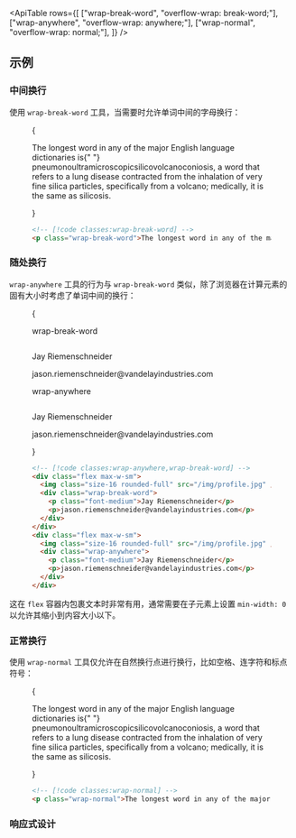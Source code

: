 

<ApiTable
  rows={[
    ["wrap-break-word", "overflow-wrap: break-word;"],
    ["wrap-anywhere", "overflow-wrap: anywhere;"],
    ["wrap-normal", "overflow-wrap: normal;"],
  ]}
/>

## 示例

### 中间换行

使用 `wrap-break-word` 工具，当需要时允许单词中间的字母换行：

<Figure>

<Example padding={false}>
  {
    <p className="mx-auto max-w-xs border-x border-x-pink-400/30 py-8 wrap-break-word text-gray-900 dark:text-gray-200">
      The longest word in any of the major English language dictionaries is{" "}
      <span className="font-bold">pneumonoultramicroscopicsilicovolcanoconiosis,</span> a word that refers to a lung
      disease contracted from the inhalation of very fine silica particles, specifically from a volcano; medically, it
      is the same as silicosis.
    </p>
  }
</Example>

```html
<!-- [!code classes:wrap-break-word] -->
<p class="wrap-break-word">The longest word in any of the major...</p>
```

</Figure>

### 随处换行

`wrap-anywhere` 工具的行为与 `wrap-break-word` 类似，除了浏览器在计算元素的固有大小时考虑了单词中间的换行：

<Figure>

<Example>
  {
    <div>
      <p className="mb-3 text-center font-mono text-xs font-medium text-gray-500 dark:text-gray-400">wrap-break-word</p>
      <div className="mx-auto flex max-w-sm items-center gap-4 rounded-xl bg-white p-3 shadow-sm ring ring-black/2.5 dark:bg-black/10 dark:ring-white/10">
        <img
          className="size-16 rounded-full outline -outline-offset-1 outline-black/10 dark:outline-white/10"
          src="https://images.unsplash.com/photo-1500648767791-00dcc994a43e?ixlib=rb-1.2.1&ixid=eyJhcHBfaWQiOjEyMDd9&auto=format&fit=facearea&facepad=2&w=256&h=256&q=80"
          alt=""
        />
        <div className="wrap-break-word">
          <p className="text-sm font-medium text-gray-900 dark:text-white">Jay Riemenschneider</p>
          <p className="text-sm text-gray-500 dark:text-gray-400">jason.riemenschneider@vandelayindustries.com</p>
        </div>
      </div>
      <p className="mt-8 mb-3 text-center font-mono text-xs font-medium text-gray-500 dark:text-gray-400">
        wrap-anywhere
      </p>
      <div className="mx-auto flex max-w-sm items-center gap-4 rounded-xl bg-white p-3 shadow-sm ring ring-black/2.5 dark:bg-black/10 dark:ring-white/10">
        <img
          className="size-16 rounded-full outline -outline-offset-1 outline-black/10 dark:outline-white/10"
          src="https://images.unsplash.com/photo-1500648767791-00dcc994a43e?ixlib=rb-1.2.1&ixid=eyJhcHBfaWQiOjEyMDd9&auto=format&fit=facearea&facepad=2&w=256&h=256&q=80"
          alt=""
        />
        <div className="wrap-anywhere">
          <p className="text-sm font-medium text-gray-900 dark:text-white">Jay Riemenschneider</p>
          <p className="text-sm text-gray-500 dark:text-gray-400">jason.riemenschneider@vandelayindustries.com</p>
        </div>
      </div>
    </div>
  }
</Example>

```html
<!-- [!code classes:wrap-anywhere,wrap-break-word] -->
<div class="flex max-w-sm">
  <img class="size-16 rounded-full" src="/img/profile.jpg" />
  <div class="wrap-break-word">
    <p class="font-medium">Jay Riemenschneider</p>
    <p>jason.riemenschneider@vandelayindustries.com</p>
  </div>
</div>
<div class="flex max-w-sm">
  <img class="size-16 rounded-full" src="/img/profile.jpg" />
  <div class="wrap-anywhere">
    <p class="font-medium">Jay Riemenschneider</p>
    <p>jason.riemenschneider@vandelayindustries.com</p>
  </div>
</div>
```

</Figure>

这在 `flex` 容器内包裹文本时非常有用，通常需要在子元素上设置 `min-width: 0` 以允许其缩小到内容大小以下。

### 正常换行

使用 `wrap-normal` 工具仅允许在自然换行点进行换行，比如空格、连字符和标点符号：

<Figure>

<Example padding={false}>
  {
    <p className="mx-auto max-w-xs border-x border-x-pink-400/30 py-8 wrap-normal text-gray-900 dark:text-gray-200">
      The longest word in any of the major English language dictionaries is{" "}
      <span className="font-bold">pneumonoultramicroscopicsilicovolcanoconiosis,</span> a word that refers to a lung
      disease contracted from the inhalation of very fine silica particles, specifically from a volcano; medically, it
      is the same as silicosis.
    </p>
  }
</Example>

```html
<!-- [!code classes:wrap-normal] -->
<p class="wrap-normal">The longest word in any of the major...</p>
```

</Figure>

### 响应式设计

<ResponsiveDesign element="p" property="overflow-wrap" defaultClass="wrap-normal" featuredClass="wrap-break-word" />